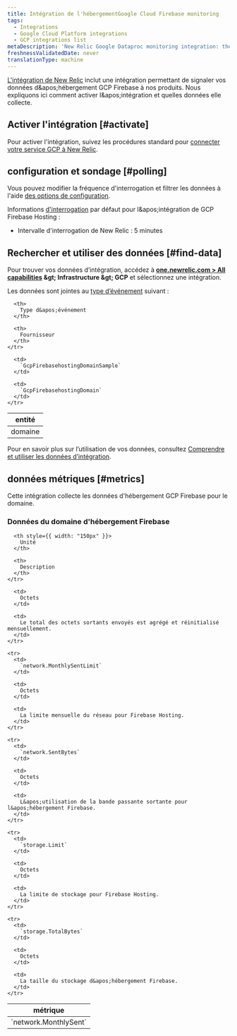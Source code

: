 ```yaml
---
title: Intégration de l'hébergementGoogle Cloud Firebase monitoring
tags:
  - Integrations
  - Google Cloud Platform integrations
  - GCP integrations list
metaDescription: 'New Relic Google Dataproc monitoring integration: the data it reports and how to enable it.'
freshnessValidatedDate: never
translationType: machine
---
```


[L&apos;intégration de New Relic](/docs/infrastructure/introduction-infra-monitoring) inclut une intégration permettant de signaler vos données d&amp;apos;hébergement GCP Firebase à nos produits. Nous expliquons ici comment activer l&amp;apos;intégration et quelles données elle collecte.

## Activer l&apos;intégration [#activate]

Pour activer l&apos;intégration, suivez les procédures standard pour [connecter votre service GCP à New Relic](/docs/connect-google-cloud-platform-services-infrastructure).

## configuration et sondage [#polling]

Vous pouvez modifier la fréquence d&apos;interrogation et filtrer les données à l&apos;aide [des options de configuration](/docs/integrations/new-relic-integrations/getting-started/configure-polling-frequency-data-collection-cloud-integrations).

Informations [d&apos;interrogation](/docs/integrations/google-cloud-platform-integrations/getting-started/polling-intervals-gcp-integrations) par défaut pour l&amp;apos;intégration de GCP Firebase Hosting :

* Intervalle d&apos;interrogation de New Relic : 5 minutes

## Rechercher et utiliser des données [#find-data]

Pour trouver vos données d’intégration, accédez à <DNT>**[one.newrelic.com &gt; All capabilities](https://one.newrelic.com/all-capabilities) &amp;gt; Infrastructure &amp;gt; GCP**</DNT> et sélectionnez une intégration.

Les données sont jointes au [type d’événement](/docs/data-apis/understand-data/new-relic-data-types/#event-data) suivant :

<table>
  <thead>
    <tr>
      <th>
        entité
      </th>

      <th>
        Type d&apos;événement
      </th>

      <th>
        Fournisseur
      </th>
    </tr>
  </thead>

  <tbody>
    <tr>
      <td>
        domaine
      </td>

      <td>
        `GcpFirebasehostingDomainSample`
      </td>

      <td>
        `GcpFirebasehostingDomain`
      </td>
    </tr>
  </tbody>
</table>

Pour en savoir plus sur l’utilisation de vos données, consultez [Comprendre et utiliser les données d’intégration](/docs/infrastructure/integrations/find-use-infrastructure-integration-data).

## données métriques [#metrics]

Cette intégration collecte les données d&apos;hébergement GCP Firebase pour le domaine.

### Données du domaine d&apos;hébergement Firebase

<table>
  <thead>
    <tr>
      <th style={{ width: "275px" }}>
        métrique
      </th>

      <th style={{ width: "150px" }}>
        Unité
      </th>

      <th>
        Description
      </th>
    </tr>
  </thead>

  <tbody>
    <tr>
      <td>
        `network.MonthlySent`
      </td>

      <td>
        Octets
      </td>

      <td>
        Le total des octets sortants envoyés est agrégé et réinitialisé mensuellement.
      </td>
    </tr>

    <tr>
      <td>
        `network.MonthlySentLimit`
      </td>

      <td>
        Octets
      </td>

      <td>
        La limite mensuelle du réseau pour Firebase Hosting.
      </td>
    </tr>

    <tr>
      <td>
        `network.SentBytes`
      </td>

      <td>
        Octets
      </td>

      <td>
        L&apos;utilisation de la bande passante sortante pour l&apos;hébergement Firebase.
      </td>
    </tr>

    <tr>
      <td>
        `storage.Limit`
      </td>

      <td>
        Octets
      </td>

      <td>
        La limite de stockage pour Firebase Hosting.
      </td>
    </tr>

    <tr>
      <td>
        `storage.TotalBytes`
      </td>

      <td>
        Octets
      </td>

      <td>
        La taille du stockage d&apos;hébergement Firebase.
      </td>
    </tr>
  </tbody>
</table>